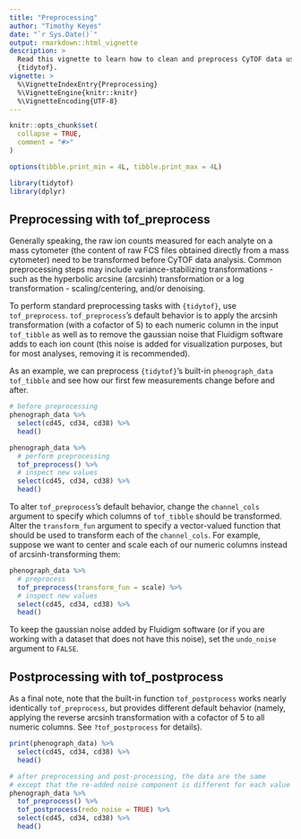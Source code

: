 ```yaml
---
title: "Preprocessing"
author: "Timothy Keyes"
date: "`r Sys.Date()`"
output: rmarkdown::html_vignette
description: > 
  Read this vignette to learn how to clean and preprocess CyTOF data using 
  {tidytof}.
vignette: >
  %\VignetteIndexEntry{Preprocessing}
  %\VignetteEngine{knitr::knitr}
  %\VignetteEncoding{UTF-8}
---
```


```r
knitr::opts_chunk$set(
  collapse = TRUE,
  comment = "#>"
)

options(tibble.print_min = 4L, tibble.print_max = 4L)
```

```r
library(tidytof)
library(dplyr)
```


## Preprocessing with tof_preprocess

Generally speaking, the raw ion counts measured for each analyte on a mass cytometer (the content of raw FCS files obtained directly from a mass cytometer) need to be transformed before CyTOF data analysis. Common preprocessing steps may include variance-stabilizing transformations - such as the hyperbolic arcsine (arcsinh) transformation or a log transformation - scaling/centering, and/or denoising.

To perform standard preprocessing tasks with `{tidytof}`, use `tof_preprocess`. `tof_preprocess`'s default behavior is to apply the arcsinh transformation (with a cofactor of 5) to each numeric column in the input `tof_tibble` as well as to remove the gaussian noise that Fluidigm software adds to each ion count (this noise is added for visualization purposes, but for most analyses, removing it is recommended).

As an example, we can preprocess `{tidytof}`'s built-in `phenograph_data` `tof_tibble` and see how our first few measurements change before and after.

```r
# before preprocessing
phenograph_data %>% 
  select(cd45, cd34, cd38) %>% 
  head()
```


```r
phenograph_data %>% 
  # perform preprocessing
  tof_preprocess() %>% 
  # inspect new values
  select(cd45, cd34, cd38) %>% 
  head()
```

To alter `tof_preprocess`'s default behavior, change the `channel_cols` argument to specify which columns of `tof_tibble` should be transformed. Alter the `transform_fun` argument to specify a vector-valued function that should be used to transform each of the `channel_cols`. For example, suppose we want to center and scale each of our numeric columns instead of arcsinh-transforming them: 

```r
phenograph_data %>% 
  # preprocess
  tof_preprocess(transform_fun = scale) %>% 
  # inspect new values
  select(cd45, cd34, cd38) %>% 
  head()
```

To keep the gaussian noise added by Fluidigm software (or if you are working with a dataset that does not have this noise), set the `undo_noise` argument to `FALSE`.

## Postprocessing with tof_postprocess

As a final note, note that the built-in function `tof_postprocess` works nearly identically `tof_preprocess`, but provides different default behavior (namely, applying the reverse arcsinh transformation with a cofactor of 5 to all numeric columns. See `?tof_postprocess` for details).

```r
print(phenograph_data) %>% 
  select(cd45, cd34, cd38) %>% 
  head()

# after preprocessing and post-processing, the data are the same 
# except that the re-added noise component is different for each value 
phenograph_data %>% 
  tof_preprocess() %>% 
  tof_postprocess(redo_noise = TRUE) %>% 
  select(cd45, cd34, cd38) %>% 
  head()
```
